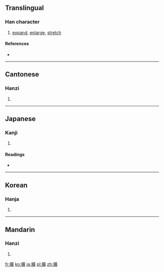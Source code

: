 {{also|扩}}
==Translingual==

===Han character===
{{Han char|rn=64|rad=手|as=15|sn=18|four=5008<sub>6</sub>|canj=手戈廿金 (QITC)}}

# [[expand]], [[enlarge]], [[stretch]]

====References====
* {{Han ref|kx=0461.040|dkj=12895|dj=0810.120|hdz=31975.060|uh=64F4|ud=25844|bh=C258|bd=49752}}

----

==Cantonese==

===Hanzi===
{{yue-hanzi|jyut=|y=kwong3|sim=扩}}

# {{defn|Cantonese|sort=手15}}

----

==Japanese==

===Kanji===
{{ja-kanji|grade=|rs=手15}}

# {{defn|Japanese|sort=手15}}

====Readings====
* {{ja-readings|on=[[かく]] (kaku)|kun=[[ひろがる]] (hirogaru), [[ひろげる]] (hirogeru), [[はる]] (haru)}}

----

==Korean==

===Hanja===
{{ko-hanja|hangeul=[[확]], [[광]]|eumhun=|rv=hwak, gwang|mr=hwak, kwang|y=hwak, kwang}}

# {{defn|Korean|sort=手15}}

----

==Mandarin==

===Hanzi===
{{cmn-hanzi|sim=扩|pin=[[kuò]] ([[kuo4]])|wg=k'uo<sup>4</sup>}}

# {{defn|Mandarin|sort=手15}}

[[fr:擴]]
[[ko:擴]]
[[ja:擴]]
[[pl:擴]]
[[zh:擴]]